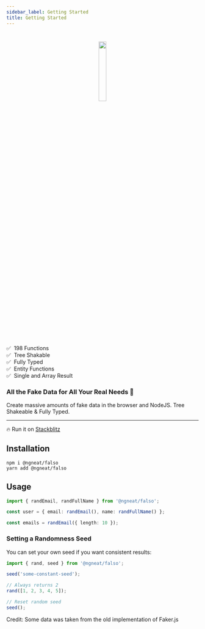 ```yaml
---
sidebar_label: Getting Started
title: Getting Started
---
```


#

<p align="center">
  <img
    width="20%"
    height="20%"
    src={require('../static/img/logo.png').default}
  />
</p>

✅ &nbsp;198 Functions  
✅ &nbsp;Tree Shakable  
✅ &nbsp;Fully Typed  
✅ &nbsp;Entity Functions  
✅ &nbsp;Single and Array Result

### All the Fake Data for All Your Real Needs 🙂

Create massive amounts of fake data in the browser and NodeJS. Tree Shakeable & Fully Typed.

<hr />

🔥 Run it on [Stackblitz](https://stackblitz.com/edit/typescript-pjao1u?file=index.ts)

## Installation

```
npm i @ngneat/falso
yarn add @ngneat/falso
```

## Usage

```ts
import { randEmail, randFullName } from '@ngneat/falso';

const user = { email: randEmail(), name: randFullName() };

const emails = randEmail({ length: 10 });
```

### Setting a Randomness Seed

You can set your own seed if you want consistent results:

```ts
import { rand, seed } from '@ngneat/falso';

seed('some-constant-seed');

// Always returns 2
rand([1, 2, 3, 4, 5]);

// Reset random seed
seed();
```

Credit: Some data was taken from the old implementation of Faker.js
